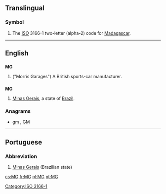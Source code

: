 {{also|mg|Mg|.mg}}
==Translingual==
===Symbol===
{{infl|mul|symbol}}
# The [[ISO]] 3166-1 two-letter (alpha-2) code for [[Madagascar]].

[[Category:ISO 3166-1]]
----

==English==

==={{initialism}}===
{{wikipedia|MG (car)}}
'''MG'''

# ("Morris Garages") A British sports-car manufacturer.

==={{abbreviation}}===
'''MG'''

# [[Minas Gerais]], a state of [[Brazil]].

===Anagrams===
* [[gm#English|gm]] , [[GM#English|GM]]
----

==Portuguese==

===Abbreviation===
{{infl|pt|abbreviation}}

# [[Minas Gerais]] (Brazilian state)

[[cs:MG]]
[[fr:MG]]
[[pl:MG]]
[[pt:MG]]